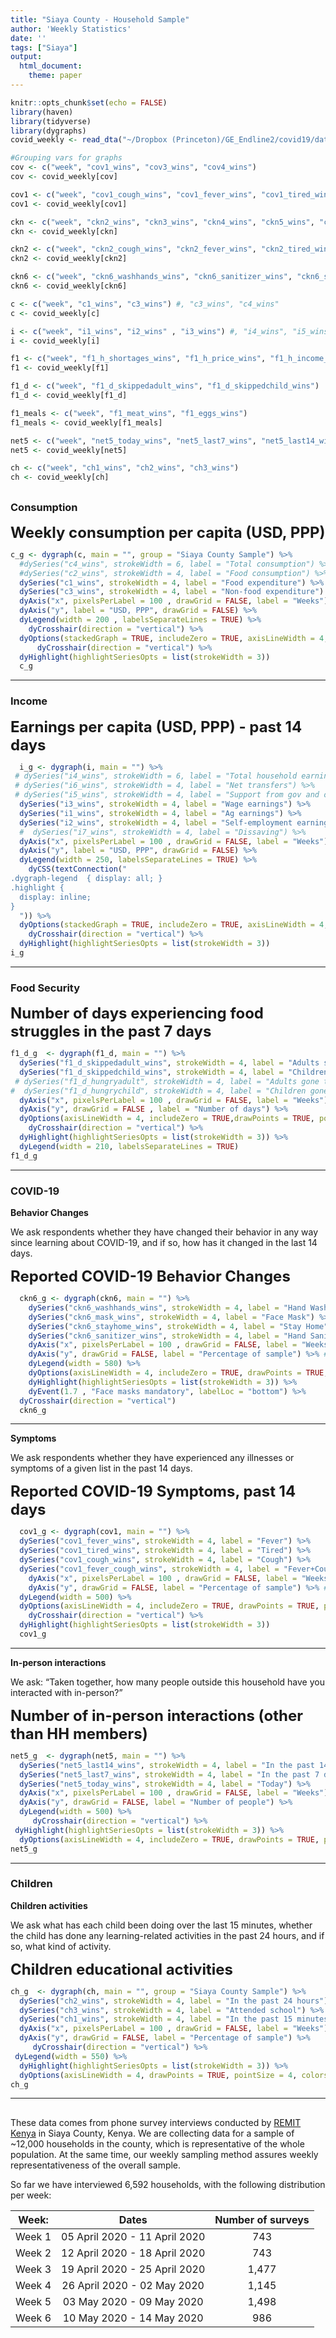 ```yaml
---
title: "Siaya County - Household Sample"
author: 'Weekly Statistics'
date: ''
tags: ["Siaya"]
output:
  html_document:
    theme: paper
---
```


```r
knitr::opts_chunk$set(echo = FALSE)
library(haven)
library(tidyverse)
library(dygraphs)
covid_weekly <- read_dta("~/Dropbox (Princeton)/GE_Endline2/covid19/data/COVID_AllHHs_outcomes_weekly.dta")

#Grouping vars for graphs
cov <- c("week", "cov1_wins", "cov3_wins", "cov4_wins")
cov <- covid_weekly[cov]

cov1 <- c("week", "cov1_cough_wins", "cov1_fever_wins", "cov1_tired_wins", "cov1_fever_cough_wins")
cov1 <- covid_weekly[cov1]

ckn <- c("week", "ckn2_wins", "ckn3_wins", "ckn4_wins", "ckn5_wins", "ckn6_wins")
ckn <- covid_weekly[ckn]

ckn2 <- c("week", "ckn2_cough_wins", "ckn2_fever_wins", "ckn2_tired_wins", "ckn2_dbreath_wins")
ckn2 <- covid_weekly[ckn2]

ckn6 <- c("week", "ckn6_washhands_wins", "ckn6_sanitizer_wins", "ckn6_stayhome_wins", "ckn6_mask_wins")
ckn6 <- covid_weekly[ckn6]

c <- c("week", "c1_wins", "c3_wins") #, "c3_wins", "c4_wins"
c <- covid_weekly[c]

i <- c("week", "i1_wins", "i2_wins" , "i3_wins") #, "i4_wins", "i5_wins", "i6_wins"  , "i7_wins"
i <- covid_weekly[i]

f1 <- c("week", "f1_h_shortages_wins", "f1_h_price_wins", "f1_h_income_wins")
f1 <- covid_weekly[f1]

f1_d <- c("week", "f1_d_skippedadult_wins", "f1_d_skippedchild_wins")
f1_d <- covid_weekly[f1_d]

f1_meals <- c("week", "f1_meat_wins", "f1_eggs_wins")
f1_meals <- covid_weekly[f1_meals]

net5 <- c("week", "net5_today_wins", "net5_last7_wins", "net5_last14_wins")
net5 <- covid_weekly[net5]

ch <- c("week", "ch1_wins", "ch2_wins", "ch3_wins")
ch <- covid_weekly[ch]


```
  


##  {.tabset}

### Consumption

<font size="5">**Weekly consumption per capita (USD, PPP)**</font>
``` r
c_g <- dygraph(c, main = "", group = "Siaya County Sample") %>%
  #dySeries("c4_wins", strokeWidth = 6, label = "Total consumption") %>%
  #dySeries("c2_wins", strokeWidth = 4, label = "Food consumption") %>%
  dySeries("c1_wins", strokeWidth = 4, label = "Food expenditure") %>%
  dySeries("c3_wins", strokeWidth = 4, label = "Non-food expenditure") %>%
  dyAxis("x", pixelsPerLabel = 100 , drawGrid = FALSE, label = "Weeks") %>% #grid
  dyAxis("y", label = "USD, PPP", drawGrid = FALSE) %>% 
  dyLegend(width = 200 , labelsSeparateLines = TRUE) %>%
    dyCrosshair(direction = "vertical") %>%
  dyOptions(stackedGraph = TRUE, includeZero = TRUE, axisLineWidth = 4, drawPoints = TRUE, pointSize = 4, colors = RColorBrewer::brewer.pal(4, "Set2")) %>%
      dyCrosshair(direction = "vertical") %>%
  dyHighlight(highlightSeriesOpts = list(strokeWidth = 3)) 
  c_g

```


***  
### Income  
<font size="5">**Earnings per capita (USD, PPP) - past 14 days**</font>
``` r
  i_g <- dygraph(i, main = "") %>%
 # dySeries("i4_wins", strokeWidth = 6, label = "Total household earnings") %>%
 # dySeries("i6_wins", strokeWidth = 4, label = "Net transfers") %>%
 # dySeries("i5_wins", strokeWidth = 4, label = "Support from gov and other entities") %>%
  dySeries("i3_wins", strokeWidth = 4, label = "Wage earnings") %>%
  dySeries("i1_wins", strokeWidth = 4, label = "Ag earnings") %>%
  dySeries("i2_wins", strokeWidth = 4, label = "Self-employment earnings") %>%
  #  dySeries("i7_wins", strokeWidth = 4, label = "Dissaving") %>%
  dyAxis("x", pixelsPerLabel = 100 , drawGrid = FALSE, label = "Weeks") %>% #grid
  dyAxis("y", label = "USD, PPP", drawGrid = FALSE) %>% 
  dyLegend(width = 250, labelsSeparateLines = TRUE) %>%
    dyCSS(textConnection("
.dygraph-legend  { display: all; }
.highlight {
  display: inline;
}
  ")) %>%
  dyOptions(stackedGraph = TRUE, includeZero = TRUE, axisLineWidth = 4, drawPoints = TRUE, pointSize = 4, colors = RColorBrewer::brewer.pal(5, "Set2")) %>%
    dyCrosshair(direction = "vertical") %>%
  dyHighlight(highlightSeriesOpts = list(strokeWidth = 3))
i_g
```

***  
### Food Security  
<font size="5">**Number of days experiencing food struggles in the past 7 days**</font>
```r
f1_d_g  <- dygraph(f1_d, main = "") %>%
  dySeries("f1_d_skippedadult_wins", strokeWidth = 4, label = "Adults skipped meals") %>%
  dySeries("f1_d_skippedchild_wins", strokeWidth = 4, label = "Children skipped meals") %>%
 # dySeries("f1_d_hungryadult", strokeWidth = 4, label = "Adults gone to bed hungry") %>%
#  dySeries("f1_d_hungrychild", strokeWidth = 4, label = "Children gone to bed hungry") %>%
  dyAxis("x", pixelsPerLabel = 100 , drawGrid = FALSE, label = "Weeks") %>% #grid
  dyAxis("y", drawGrid = FALSE , label = "Number of days") %>% 
  dyOptions(axisLineWidth = 4, includeZero = TRUE,drawPoints = TRUE, pointSize = 4, colors = RColorBrewer::brewer.pal(4, "Set2")) %>%
    dyCrosshair(direction = "vertical") %>%
  dyHighlight(highlightSeriesOpts = list(strokeWidth = 3)) %>%
  dyLegend(width = 210, labelsSeparateLines = TRUE) 
f1_d_g
```
  
  ***  

### COVID-19  

  **Behavior Changes**  
    
    
  We ask respondents whether they have changed their behavior in any way since learning about COVID-19, and if so, how has it changed in the last 14 days.  
  
<font size="5">**Reported COVID-19 Behavior Changes**</font>
```r
  ckn6_g <- dygraph(ckn6, main = "") %>%
    dySeries("ckn6_washhands_wins", strokeWidth = 4, label = "Hand Washing") %>%
    dySeries("ckn6_mask_wins", strokeWidth = 4, label = "Face Mask") %>%    
    dySeries("ckn6_stayhome_wins", strokeWidth = 4, label = "Stay Home") %>%
    dySeries("ckn6_sanitizer_wins", strokeWidth = 4, label = "Hand Sanitizer") %>%
    dyAxis("x", pixelsPerLabel = 100 , drawGrid = FALSE, label = "Weeks") %>% #grid
    dyAxis("y", drawGrid = FALSE, label = "Percentage of sample") %>% #grid
    dyLegend(width = 580) %>%
    dyOptions(axisLineWidth = 4, includeZero = TRUE, drawPoints = TRUE, pointSize = 4, colors = RColorBrewer::brewer.pal(4, "Set2")) %>%
    dyHighlight(highlightSeriesOpts = list(strokeWidth = 3)) %>%
    dyEvent(1.7 , "Face masks mandatory", labelLoc = "bottom") %>%
  dyCrosshair(direction = "vertical")
  ckn6_g
```

***  
**Symptoms**  
  
We ask respondents whether they have experienced any illnesses or symptoms of a given list in the past 14 days.  
  
<font size="5">**Reported COVID-19 Symptoms, past 14 days**</font>
``` r
  cov1_g <- dygraph(cov1, main = "") %>% 
  dySeries("cov1_fever_wins", strokeWidth = 4, label = "Fever") %>%
  dySeries("cov1_tired_wins", strokeWidth = 4, label = "Tired") %>%
  dySeries("cov1_cough_wins", strokeWidth = 4, label = "Cough") %>%
  dySeries("cov1_fever_cough_wins", strokeWidth = 4, label = "Fever+Cough") %>%
    dyAxis("x", pixelsPerLabel = 100 , drawGrid = FALSE, label = "Weeks") %>% #grid
    dyAxis("y", drawGrid = FALSE, label = "Percentage of sample") %>% #grid
  dyLegend(width = 500) %>%
  dyOptions(axisLineWidth = 4, includeZero = TRUE, drawPoints = TRUE, pointSize = 4, colors = RColorBrewer::brewer.pal(4, "Set2")) %>%
    dyCrosshair(direction = "vertical") %>%
  dyHighlight(highlightSeriesOpts = list(strokeWidth = 3))
  cov1_g
```


***  
**In-person interactions**

We ask: "Taken together, how many people outside this household have you interacted with in-person?"   
  
<font size="5">**Number of in-person interactions (other than HH members)**</font>
```r
net5_g  <- dygraph(net5, main = "") %>%
  dySeries("net5_last14_wins", strokeWidth = 4, label = "In the past 14 days") %>%
  dySeries("net5_last7_wins", strokeWidth = 4, label = "In the past 7 days") %>%
  dySeries("net5_today_wins", strokeWidth = 4, label = "Today") %>%
  dyAxis("x", pixelsPerLabel = 100 , drawGrid = FALSE, label = "Weeks") %>% #grid
  dyAxis("y", drawGrid = FALSE, label = "Number of people") %>% 
  dyLegend(width = 500) %>%
     dyCrosshair(direction = "vertical") %>%
 dyHighlight(highlightSeriesOpts = list(strokeWidth = 3)) %>%
  dyOptions(axisLineWidth = 4, includeZero = TRUE, drawPoints = TRUE, pointSize = 4, colors = RColorBrewer::brewer.pal(4, "Set2"))
net5_g
```

*** 
### Children  
  
  
**Children activities**

We ask what has each child been doing over the last 15 minutes, whether the child has done any learning-related activities in the past 24 hours, and if so, what kind of activity.  
  
<font size="5">**Children educational activities**</font>
```r
ch_g  <- dygraph(ch, main = "", group = "Siaya County Sample") %>%
  dySeries("ch2_wins", strokeWidth = 4, label = "In the past 24 hours") %>%
  dySeries("ch3_wins", strokeWidth = 4, label = "Attended school") %>%
  dySeries("ch1_wins", strokeWidth = 4, label = "In the past 15 minutes") %>%
  dyAxis("x", pixelsPerLabel = 100 , drawGrid = FALSE, label = "Weeks") %>% #grid
  dyAxis("y", drawGrid = FALSE, label = "Percentage of sample") %>% 
     dyCrosshair(direction = "vertical") %>%
 dyLegend(width = 550) %>%
  dyHighlight(highlightSeriesOpts = list(strokeWidth = 3)) %>%
  dyOptions(axisLineWidth = 4, drawPoints = TRUE, pointSize = 4, colors = RColorBrewer::brewer.pal(4, "Set2"))
ch_g
```

***   
## {-}
      
  These data comes from phone survey interviews conducted by [REMIT Kenya](http://remitkenya.co.ke/) in Siaya County, Kenya. We are collecting data for a sample of ~12,000 households in the county, which is representative of the whole population. At the same time, our weekly sampling method assures weekly representativeness of the overall sample.  

So far we have interviewed 6,592 households, with the following distribution per week:  
  
| Week:  | Dates  | Number of surveys |
|------|:------:|:------:|
| Week 1 | 05 April 2020 - 11 April 2020 | 743 | 
| Week 2 | 12 April 2020 - 18 April 2020 | 743 | 
| Week 3 | 19 April 2020 - 25 April 2020 | 1,477 | 
| Week 4 | 26 April 2020 - 02 May 2020 | 1,145 | 
| Week 5 | 03 May 2020 - 09 May 2020 | 1,498 | 
| Week 6 | 10 May 2020 - 14 May 2020 | 986 | 


